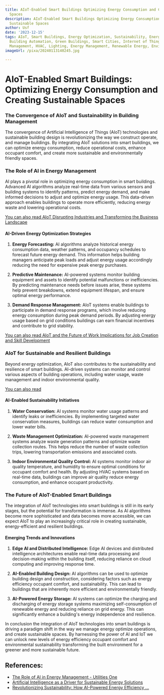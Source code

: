 ```yaml
---
title: AIoT-Enabled Smart Buildings Optimizing Energy Consumption and Creating Sustainable
  Spaces
description: AIoT-Enabled Smart Buildings Optimizing Energy Consumption and Creating
  Sustainable Spaces
author: Usf
date: '2023-12-15'
tags: AIoT, Smart Buildings, Energy Optimization, Sustainability, Energy Efficiency,
  Building Automation, Green Buildings, Smart Cities, Internet of Things, Building
  Management, HVAC, Lighting, Energy Management, Renewable Energy, Environmental Impact
imageUrl: /pixa/20240113140245.jpg

---
```

# AIoT-Enabled Smart Buildings: Optimizing  Energy Consumption and Creating Sustainable Spaces

### The Convergence of AIoT and Sustainability in Building Management

The convergence of Artificial Intelligence of Things (AIoT) technologies and sustainable building design is  revolutionizing the way we construct operate, and manage buildings. By integrating AIoT solutions into smart buildings, we can optimize energy consumption,  reduce operational costs, enhance occupant comfort, and create more sustainable and environmentally friendly spaces.

###  The Role of AI in Energy Management

AI plays a pivotal role in optimizing energy consumption in smart buildings. Advanced AI algorithms analyze real-time data from  various sensors and building systems to identify patterns, predict energy demand, and make informed  decisions to  adjust and optimize  energy usage. This data-driven  approach enables buildings to operate more efficiently, reducing energy waste and  lowering operational costs.

[You can also read AIoT Disrupting Industries and Transforming the Business Landscape](AIoT%20Disrupting%20Industries%20and%20Transforming%20the%20Business%20Landscape)


#### AI-Driven Energy  Optimization  Strategies

1. **Energy Forecasting:** AI algorithms analyze historical energy consumption data,  weather patterns, and  occupancy schedules to  forecast future energy demand. This information helps building managers anticipate peak loads  and adjust energy usage accordingly reducing the need for  expensive peak energy purchases.

2. **Predictive Maintenance:** AI-powered systems  monitor building  equipment and assets to identify  potential malfunctions or inefficiencies. By predicting maintenance needs before issues arise, these systems help prevent breakdowns, extend equipment lifespan, and  ensure optimal energy performance.

3. **Demand  Response Management:** AIoT systems enable buildings to participate in demand response programs, which involve reducing energy consumption  during peak demand periods. By adjusting energy usage based on grid conditions buildings can earn financial incentives and contribute to grid stability.

[You can also read AIoT and the Future of Work Implications for Job Creation  and Skill Development](AIoT%20and%20the%20Future%20of%20Work%20Implications%20for%20Job%20Creation%20and%20Skill%20Development)


### AIoT for Sustainable and Resilient Buildings

Beyond energy optimization, AIoT also contributes to the sustainability  and resilience of smart buildings. AI-driven  systems  can monitor and  control various aspects of building  operations, including water usage, waste management and indoor environmental quality.

[You can also read ]()


#### AI-Enabled Sustainability Initiatives

1. **Water Conservation:** AI systems monitor water usage patterns and identify leaks or inefficiencies. By implementing targeted water conservation measures, buildings can reduce  water consumption and lower water bills.

2. **Waste Management Optimization:** AI-powered waste management systems analyze waste generation patterns and optimize waste collection routes. This helps reduce the number of waste collection trips, lowering transportation emissions and associated costs.

3. **Indoor Environmental Quality Control:** AI  systems monitor  indoor air quality  temperature,  and humidity to ensure optimal  conditions  for occupant comfort and health. By adjusting HVAC systems  based on real-time data, buildings can improve air quality reduce energy consumption, and enhance  occupant productivity.

### The Future of AIoT-Enabled  Smart Buildings

The  integration of AIoT technologies into smart buildings is still in its early stages, but the potential for transformation is immense. As  AI algorithms  become  more sophisticated and data becomes more accessible,  we can expect  AIoT  to play an increasingly critical  role in creating sustainable, energy-efficient and resilient buildings.

#### Emerging Trends and Innovations

1. **Edge AI and Distributed Intelligence:** Edge AI devices and  distributed  intelligence architectures enable real-time data processing and  decision-making within the building itself, reducing reliance  on cloud computing and  improving response time.

2. **AI-Enabled Building Design:**  AI algorithms can be used to optimize  building design and construction, considering factors such as energy  efficiency occupant comfort, and  sustainability. This can lead  to buildings that are inherently more efficient and environmentally friendly.

3. **AI-Powered Energy Storage:** AI systems can  optimize the charging and discharging of energy storage systems maximizing self-consumption of renewable  energy and reducing reliance on grid  energy. This can significantly  enhance a building's energy independence and resilience.

In conclusion the integration of AIoT  technologies  into smart buildings is driving a paradigm shift in the  way we manage energy optimize operations, and create sustainable spaces. By harnessing the power of AI and IoT we can unlock new levels of energy efficiency occupant comfort and environmental sustainability transforming the built environment for a greener and more sustainable future.

## References:
- [The Role of AI in Energy Management - Utilities One](https://utilitiesone.com/blog/the-role-of-ai-in-energy-management)
- [Artificial Intelligence as a Driver for Sustainable Energy Solutions](https://energy5.com/artificial-intelligence-as-a-driver-for-sustainable-energy-solutions)
- [Revolutionizing Sustainability: How AI-Powered Energy Efficiency ...](https://www.linkedin.com/pulse/revolutionizing-sustainability-how-ai-powered-energy-fuels-salehi)
